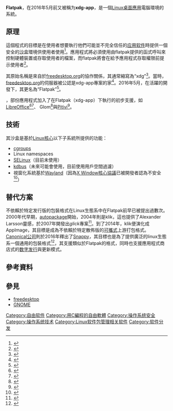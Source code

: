 {{lowercase title}}
{{NoteTA|G1=IT|G2=FL}}
{{Infobox software
| name                   = Flatpak
| title                  = Flatpak
| logo                   = Flatpak logo.png
| logo caption           =
| logo size              =
| logo alt               =
| screenshot             = Flatpak 1.12.7 install screenshot.png
| caption                =
| screenshot size        = 
| screenshot alt         = 
| collapsible            = 
| author                 =
| developer              = Alex Larsson
| released               = {{Start date and age|2015|03|23}} 
| latest release version = 1.12.7
| latest release date    = {{Release date and age|2022|03|14}}
| latest preview version = 1.13.2
| latest preview date    = {{Release date and age|2022|03|14}}
| programming language   = [[C语言|C]]
| operating system       = [[Linux|Linux]]
| platform               =
| size                   =  
| genre                  = {{link-en|應用程式虛擬化|Application virtualization}}
| license                = [[GNU宽通用公共许可证|LGPL]]<ref>{{cite web|url=http://cgit.freedesktop.org/xdg-app/xdg-app/tree/COPYING|title=xdg-app/xdg-app - Deployment and sandboxing framework for desktop applications|publisher=|accessdate=2016-07-11|archive-date=2019-08-18|archive-url=https://web.archive.org/web/20190818183108/https://cgit.freedesktop.org/xdg-app/xdg-app/tree/COPYING|dead-url=yes}}</ref>
| website                = {{URL|http://flatpak.org}}
}}
'''Flatpak'''，在2016年5月前又被稱为'''xdg-app'''，是一個[[Linux#個人電腦|Linux桌面應用]]電腦環境的{{link-en|應用程式虛擬化|Application virtualization}}系統。

== 原理 ==
這個程式的目標是在使用者想要執行他們可能並不完全信任的[[应用软件|应用软件]]時提供一個安全的[[沙盒_(電腦安全)|沙盒]]環境供使用者使用<ref name="lwn-app-sandbox-revisited">{{cite news |last=Willis |first=Nathan |date=2015-01-21 |title=GNOME and application sandboxing revisted |url=https://lwn.net/Articles/630216/ |newspaper=LWN |access-date=2016-01-03 |archive-url=https://web.archive.org/web/20181125040209/https://lwn.net/Articles/630216/ |archive-date=2018-11-25 |dead-url=yes }}</ref>。應用程式將必須使用由flatpak提供的函式呼叫來控制硬體裝置或存取使用者的檔案，而flatpak將會在給予應用程式存取權限前提示使用者<ref name="lwn-working-with-xdg-app">{{cite news |last=Willis |first=Nathan |date=2015-08-12 |title=Working with xdg-app application bundles |url=https://lwn.net/Articles/654128/ |newspaper=LWN |accessdate=2016-01-03 |archive-date=2017-11-12 |archive-url=https://web.archive.org/web/20171112185911/https://lwn.net/Articles/654128/ |dead-url=no }}</ref>。

其原始名稱是來自於[[freedesktop.org|freedesktop.org]]的協作關係，其通常縮寫為“xdg”<ref name="freedesktop-xdg">{{cite mailing list |url=http://permalink.gmane.org/gmane.linux.xdg.devel/488 |title=Re: XDG vs freedesktop.org |last=Pennington |first=Havoc |date=2003-03-08 |access-date=2016-01-03 |mailing-list=xdg |archive-url=https://web.archive.org/web/20160305013106/http://permalink.gmane.org/gmane.linux.xdg.devel/488 |archive-date=2016-03-05 |dead-url=yes }}</ref>。當時，[[freedesktop.org|freedesktop.org]]的伺服器被公認是xdg-app專案的家<ref name="hosting">{{cite mailing list |url=http://lists.freedesktop.org/archives/xdg-app/2015-December/000067.html |title=github or freedesktop? |last=Larsson |first=Alex |date=2015-12-17 |access-date=2016-01-03 |mailing-list=xdg-app |archive-date=2016-03-06 |archive-url=https://web.archive.org/web/20160306020147/https://lists.freedesktop.org/archives/xdg-app/2015-December/000067.html |dead-url=no }}</ref>。2016年5月，在活躍的開發下，其更名為“Flatpak”<ref>{{cite web |url=https://lists.freedesktop.org/archives/xdg-app/2016-May/000204.html |title=Renamed to flatpak in git |website=freedesktop.org |date=2016-05-09 |author=Alexander Larsson |accessdate=2016-06-01 |archive-date=2016-06-24 |archive-url=https://web.archive.org/web/20160624100628/https://lists.freedesktop.org/archives/xdg-app/2016-May/000204.html |dead-url=yes }}</ref>。

{{As of|2016|6}}，部份應用程式加入了在Flatpak（xdg-app）下執行的初步支援，如[[LibreOffice|LibreOffice]]<ref name="libreoffice-blog">{{cite web|url=https://whatofhow.wordpress.com/2015/08/11/libreoffice-in-a-box/|title=LibreOffice in a Box|work=The What of How|date=11 August 2015|accessdate=2016-07-11|archive-date=2016-10-12|archive-url=https://web.archive.org/web/20161012215050/https://whatofhow.wordpress.com/2015/08/11/libreoffice-in-a-box/|dead-url=no}}</ref><ref>{{cite web |url=http://www.libreoffice.org/download/flatpak/ |title=LibreOffice in Flatpak format |website=Libreoffice.org accessdate= 2016-06-01 |accessdate=2016-07-11 |archive-date=2016-07-12 |archive-url=https://web.archive.org/web/20160712102825/http://www.libreoffice.org/download/flatpak |dead-url=no }}</ref>、 Glom<ref name="glom-blog">{{cite web|url=http://www.murrayc.com/permalink/2015/12/17/playing-with-xdg-app-for-glom/|title=Playing with xdg-app for PrefixSuffix and Glom|accessdate=2016-07-11|archive-date=2016-07-16|archive-url=https://web.archive.org/web/20160716205214/http://www.murrayc.com/permalink/2015/12/17/playing-with-xdg-app-for-glom/|dead-url=no}}</ref>與[[Pitivi|Pitivi]]<ref name="pitivi-download">{{cite web|url=http://www.pitivi.org/?go=download|title=Pitivi-download|accessdate=2016-07-01|archive-date=2019-02-15|archive-url=https://web.archive.org/web/20190215215236/http://www.pitivi.org/?go=download|dead-url=no}}</ref>。

== 技術 ==
其沙盒是基於[[Linux核心|Linux核心]]以下子系統所提供的功能：
* [[cgroups|cgroups]]
* Linux namespaces
* [[安全增强式Linux|SELinux]]（目前未使用）
* [[D-Bus#KDBUS|kdbus]]（未來可能會使用，目前使用用戶空間過濾）
* 視窗化系統基於[[Wayland|Wayland]]（因為[[X_Window核心協議|X Window核心協議]]已被開發者認為不安全<ref>{{Cite web|url=https://wiki.gnome.org/Projects/SandboxedApps|title=Projects/SandboxedApps - GNOME Wiki!|website=wiki.gnome.org|accessdate=2016-04-16|archive-date=2016-03-23|archive-url=https://web.archive.org/web/20160323131629/https://wiki.gnome.org/Projects/SandboxedApps|dead-url=no}}</ref>）

== 替代方案 ==
不依賴於特定发行版的包裝格式在Linux生態系中在Flatpak前早已被提出過數次。2000年代早期，[[autopackage|autopackage]]開始，2004年則是klik，這也提供了Alexander Larsson靈感，於2007年開發出''glick''專案<ref>{{cite web|author1=Alexander Larsson|title=Experiments with runtime-less app-bundles|url=https://blogs.gnome.org/alexl/2007/08/07/experiments-with-runtime-less-app-bundles/|accessdate=2016-07-11|date=2007-08-07|archive-date=2018-06-22|archive-url=https://web.archive.org/web/20180622084156/https://blogs.gnome.org/alexl/2007/08/07/experiments-with-runtime-less-app-bundles/|dead-url=no}}</ref>。到了2014年，klik便演化成AppImage，其目標是成為不依賴於特定散佈版的[[可攜式軟體|可攜式]]上游打包格式。[[Canonical公司|Canonical公司]]則於2016年釋出了[[Snappy_(包管理器)|Snappy]]，其目標也是為了提供廣泛的linux生態系一個通用的包裝格式<ref>{{cite web|author1=Canonical|title=Universal “snap” packages launch on multiple Linux distros|url=https://insights.ubuntu.com/2016/06/14/universal-snap-packages-launch-on-multiple-linux-distros/|accessdate=2016-07-11|date=2016-06-14|archive-date=2016-07-18|archive-url=https://web.archive.org/web/20160718093259/http://insights.ubuntu.com/2016/06/14/universal-snap-packages-launch-on-multiple-linux-distros|dead-url=no}}</ref>，其支援類似於Flatpak的格式，同時也支援應用程式商店式的[[数字发行|数字发行]]與更新模式。

== 參考資料 ==
{{Reflist|30em}}

== 參見 ==
* [[freedesktop|freedesktop]]
* [[GNOME|GNOME]]

{{freedesktop.org}}
{{软件包管理系统}}

[[Category:自由软件|Category:自由软件]]
[[Category:用C編程的自由軟體|Category:用C編程的自由軟體]]
[[Category:操作系统安全|Category:操作系统安全]]
[[Category:操作系统技术|Category:操作系统技术]]
[[Category:Linux软件包管理相关软件|Category:Linux软件包管理相关软件]]
[[Category:软件分发|Category:软件分发]]